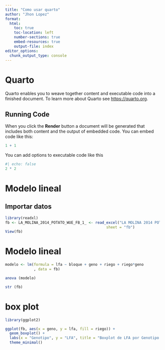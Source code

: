 ```yaml
---
title: "Como usar quarto"
author: "Jhon Lopez"
format:
  html:
    toc: true
    toc-location: left
    number-sections: true
    embed-resources: true
    output-file: index 
editor_options: 
  chunk_output_type: console
---
```


# Quarto

Quarto enables you to weave together content and executable code into a finished document. To learn more about Quarto see <https://quarto.org>.

## Running Code

When you click the **Render** button a document will be generated that includes both content and the output of embedded code. You can embed code like this:

```r
1 + 1
```

You can add options to executable code like this

```r
#| echo: false
2 * 2
```

# Modelo lineal

## Importar datos

```r

library(readxl)
fb <- LA_MOLINA_2014_POTATO_WUE_FB_1_ <- read_excel("LA MOLINA 2014 POTATO WUE (FB) (1).xlsx", 
                                              sheet = "fb")
View(fb)


```

# Modelo lineal

```r

modelo <- lm(formula = lfa ~ bloque + geno + riego + riego*geno 
             , data = fb) 

anova (modelo) 

str (fb)

```

# box plot

```r

library(ggplot2)

ggplot(fb, aes(x = geno, y = lfa, fill = riego)) +
  geom_boxplot() +
  labs(x = "Genotipo", y = "LFA", title = "Boxplot de LFA por Genotipo y Riego") +
  theme_minimal()



```
